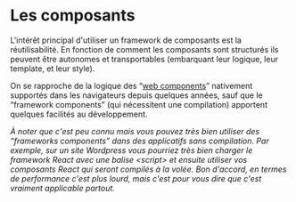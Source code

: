 # Les composants

L'intérêt principal d'utiliser un framework de composants est la réutilisabilité. En fonction de comment les composants sont structurés ils peuvent être autonomes et transportables (embarquant leur logique, leur template, et leur style).

On se rapproche de la logique des “[web components](https://en.wikipedia.org/wiki/Web_Components)” nativement supportés dans les navigateurs depuis quelques années, sauf que le “framework components” (qui nécessitent une compilation) apportent quelques facilités au développement.

_À noter que c'est peu connu mais vous pouvez très bien utiliser des “frameworks components” dans des applicatifs sans compilation. Par exemple, sur un site Wordpress vous pourriez très bien charger le framework React avec une balise \<script\> et ensuite utiliser vos composants React qui seront compilés à la volée. Bon d'accord, en termes de performance c'est plus lourd, mais c'est pour vous dire que c'est vraiment applicable partout._
